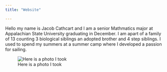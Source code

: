 ```yaml
---
title: "Website"

---
```


Hello my name is Jacob Cathcart and I am a senior Mathmatics major at Appalachian State University graduating in December. I am apart of a family of 13 counting 3 biological siblings an adopted brother and 4 step siblings. I used to spend my summers at a summer camp where I developed a passion for sailing. 


![Here is a photo I took](IMG_7605.JPG)
